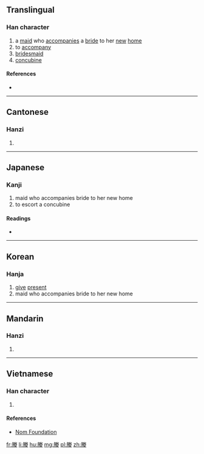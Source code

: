 ==Translingual==

===Han character===
{{Han char|rn=38|rad=女|as=10|sn=13|four=7924<sub>4</sub>|canj=月火手女 (BFQV)|ids=}}

# a [[maid]] who [[accompanies]] a [[bride]] to her [[new]] [[home]]
# to [[accompany]]
# [[bridesmaid]]
# [[concubine]]

====References====
* {{Han ref|kx=0268.070|dkj=06575|dj=0535.290|hdz=32099.020|uh=5AB5|ud=23221|bh=DCF9|bd=56569}}

----

==Cantonese==

===Hanzi===
{{yue-hanzi|jyut=[[jing6]]|y=ying6}}

# {{defn|lang=yue|sort=女10}}

----

==Japanese==

===Kanji===
{{ja-kanji|grade=|rs=女10}}

# maid who accompanies bride to her new home
# to escort a concubine

====Readings====
* {{ja-readings|on=[[よう]] (yō)|kun=[[おくる]] (okuru), [[つきそい]] (tsukisoi), [[おくりめ]] (okurime), [[おくりびと]] (okuribito)}}

----

==Korean==

===Hanja===
{{ko-hanja|hangeul=잉|rv=ing|mr=ing}}

# [[give]] [[present]]
# maid who accompanies bride to her new home

----

==Mandarin==

===Hanzi===
{{cmn-hanzi|pin=[[yìng]] ([[ying4]])|wg=ying<sup>4</sup>}}

# {{defn|lang=cmn|sort=女10}}

----

==Vietnamese==

===Han character===
{{vi-readings|rs=女10| hanviet = [[dựng]], [[ánh]]}}

# {{defn|lang=vi|sort=女10}}

====References====
*[http://nomfoundation.org/common/nom_details.php?codepoint=5ab5 Nom Foundation]

[[fr:媵]]
[[li:媵]]
[[hu:媵]]
[[mg:媵]]
[[pl:媵]]
[[zh:媵]]